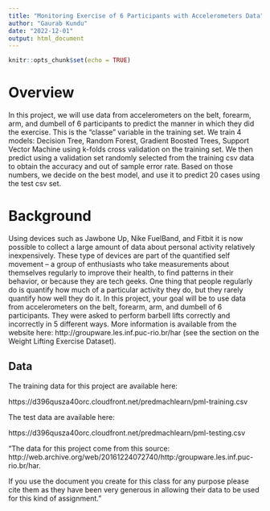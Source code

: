 ```yaml
---
title: "Monitoring Exercise of 6 Participants with Accelerometers Data"
author: "Gaurab Kundu"
date: "2022-12-01"
output: html_document
---
```


```r
knitr::opts_chunk$set(echo = TRUE)
```

# Overview

In this project, we will use data from accelerometers on the belt, forearm, arm, and dumbell of 6 participants to predict the manner in which they did the exercise. This is the “classe” variable in the training set. We train 4 models: Decision Tree, Random Forest, Gradient Boosted Trees, Support Vector Machine using k-folds cross validation on the training set. We then predict using a validation set randomly selected from the training csv data to obtain the accuracy and out of sample error rate. Based on those numbers, we decide on the best model, and use it to predict 20 cases using the test csv set. 


# Background

Using devices such as Jawbone Up, Nike FuelBand, and Fitbit it is now possible to collect a large amount of data about personal activity relatively inexpensively. These type of devices are part of the quantified self movement – a group of enthusiasts who take measurements about themselves regularly to improve their health, to find patterns in their behavior, or because they are tech geeks. One thing that people regularly do is quantify how much of a particular activity they do, but they rarely quantify how well they do it. In this project, your goal will be to use data from accelerometers on the belt, forearm, arm, and dumbell of 6 participants. They were asked to perform barbell lifts correctly and incorrectly in 5 different ways. More information is available from the website here: http://groupware.les.inf.puc-rio.br/har (see the section on the Weight Lifting Exercise Dataset). 

## Data

The training data for this project are available here: 

https://d396qusza40orc.cloudfront.net/predmachlearn/pml-training.csv

The test data are available here:

https://d396qusza40orc.cloudfront.net/predmachlearn/pml-testing.csv

"The data for this project come from this source: http://web.archive.org/web/20161224072740/http:/groupware.les.inf.puc-rio.br/har. 

If you use the document you create for this class for any purpose please cite them as they have been very generous in allowing their data to be used for this kind of assignment."